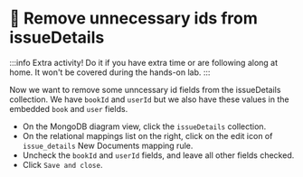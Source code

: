 
# 🦸 Remove unnecessary ids from issueDetails

:::info
Extra activity! Do it if you have extra time or are following along at home. It won't be covered during the hands-on lab.
:::

Now we want to remove some unncessary id fields from the issueDetails collection. We have `bookId` and `userId` but we also have these values in the embedded `book` and `user` fields.

- On the MongoDB diagram view, click the `issueDetails` collection.
- On the relational mappings list on the right, click on the edit icon of `issue_details` New Documents mapping rule.
- Uncheck the `bookId` and `userId` fields, and leave all other fields checked.
- Click `Save and close`.



<Screenshot url="https://www.mongodb.com/products/tools/relational-migrator" src="img/190-image-001.png" alt="Screenshot of the connect modal" />

